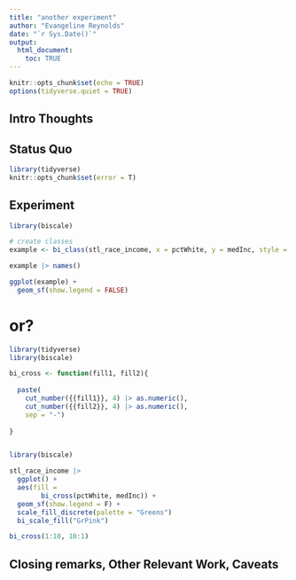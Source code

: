 ```yaml
---
title: "another experiment"
author: "Evangeline Reynolds"
date: "`r Sys.Date()`"
output: 
  html_document:
    toc: TRUE
---
```


```r
knitr::opts_chunk$set(echo = TRUE)
options(tidyverse.quiet = TRUE)
```




## Intro Thoughts


## Status Quo

```r
library(tidyverse)
knitr::opts_chunk$set(error = T)

```

## Experiment

```r
library(biscale)

# create classes
example <- bi_class(stl_race_income, x = pctWhite, y = medInc, style = "quantile", dim = 3)

example |> names()

ggplot(example) +
  geom_sf(show.legend = FALSE)

```

# or?

```r
library(tidyverse)
library(biscale)

bi_cross <- function(fill1, fill2){
  
  paste(
    cut_number({{fill1}}, 4) |> as.numeric(), 
    cut_number({{fill2}}, 4) |> as.numeric(),
    sep = "-")
  
}


library(biscale)

stl_race_income |>
  ggplot() +
  aes(fill = 
        bi_cross(pctWhite, medInc)) +
  geom_sf(show.legend = F) +
  scale_fill_discrete(palette = "Greens")
  bi_scale_fill("GrPink") 

bi_cross(1:10, 10:1)
```



## Closing remarks, Other Relevant Work, Caveats
